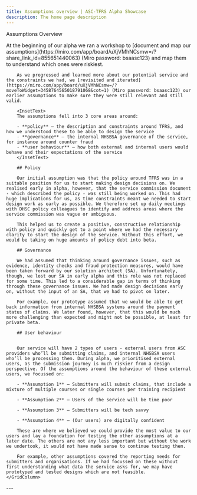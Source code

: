 ```yaml
---
title: Assumptions overview | ASC-TFRS Alpha Showcase
description: The home page description
---
```


<Heading caption='Challenging our riskiest assumptions' tag='h1'>Assumptions Overview</Heading>

<GridRow>
    <GridColumn width={'2/3'}>
        At the beginning of our alpha we ran a workshop to [document and map our assumptions](https://miro.com/app/board/uXjVMhNCsmw=/?share_link_id=855651440063) (Miro password: bsaasc123) and map them to understand which ones were riskiest.

        As we progressed and learned more about our potential service and the constraints we had, we [revisited and iterated](https://miro.com/app/board/uXjVMhNCsmw=/?moveToWidget=3458764565018791068&cot=1) (Miro password: bsaasc123) our earlier assumptions to make sure they were still relevant and still valid.

        <InsetText>
        The assumptions fell into 3 core areas around:

        - **policy** — the description and constraints around TFRS, and how we understood these to be able to design the service
        - **governance** — the internal NHSBSA governance of the service, for instance around counter fraud
        - **user behaviour** — how both external and internal users would behave and their expectations of the service
        </InsetText>
        
        ## Policy

        Our initial assumption was that the policy around TFRS was in a suitable position for us to start making design decisions on. We realised early in alpha, however, that the service commission document - which described the policy - was still being worked on. This had huge implications for us, as time constraints meant we needed to start design work as early as possible. We therefore set up daily meetings with DHSC policy colleagues to identify and address areas where the service commission was vague or ambiguous. 

        This helped us to create a positive, constructive relationship with policy and quickly get to a point where we had the necessary clarity to start the design of the service. Without this effort, we would be taking on huge amounts of policy debt into beta.

        ## Governance

        We had assumed that thinking around governance issues, such as evidence, identity checks and fraud protection measures, would have been taken forward by our solution architect (SA). Unfortunately, though, we lost our SA in early alpha and this role was not replaced for some time. This led to a considerable gap in terms of thinking through these governance issues. We had made design decisions early on, without the input of an SA, that we had to pivot on later.
        
        For example, our prototype assumed that we would be able to get back information from internal NHSBSA systems around the payment status of claims. We later found, however, that this would be much more challenging than expected and might not be possible, at least for private beta.
        
        ## User behaviour


        Our service will have 2 types of users - external users from ASC providers who’ll be submitting claims, and internal NHSBSA users who’ll be processing them. During alpha, we prioritised external users, as the submission journey is much riskier from a design perspective. Of the assumptions around the behaviour of these external users, we focussed on:

        - **Assumption 1** — Submitters will submit claims, that include a mixture of multiple courses or single courses per training recipient

        - **Assumption 2** — Users of the service will be time poor

        - **Assumption 3** — Submitters will be tech savvy

        - **Assumption 4** — (Our users) are digitally confident

        These are where we believed we could provide the most value to our users and lay a foundation for testing the other assumptions at a later date. The others are not any less important but without the work we undertook, it would not have made sense to continue testing them.

        For example, other assumptions covered the reporting needs for submitters and organisations. If we had focussed on these without first understanding what data the service asks for, we may have prototyped and tested designs which are not feasible.
    </GridColumn>
</GridRow>

<GridRow>
    <GridColumn width={'full'}>
        ---
    </GridColumn>
</GridRow>
<GridRow>
    <GridColumn width={'1/2'}>
        <LinkBlock style="prev" url="/approach/service-blueprints-from-alpha" title="Our approach" text="Service blueprints from alpha" />
    </GridColumn>
    <GridColumn width={'1/2'}>
        <LinkBlock style="next" url="/assumptions/assumption-1" title="Challenging our riskiest assumptions" text="Submitters will submit claims, that include a mixture of multiple courses or single courses per training recipient."/>
    </GridColumn>
</GridRow>

